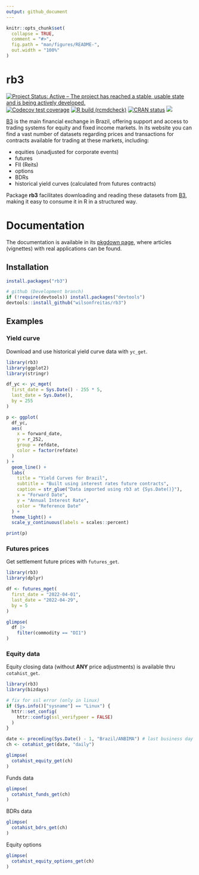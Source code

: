 ```yaml
---
output: github_document
---
```


<!-- README.md is generated from README.Rmd. Please edit that file -->

```r
knitr::opts_chunk$set(
  collapse = TRUE,
  comment = "#>",
  fig.path = "man/figures/README-",
  out.width = "100%"
)
```

# rb3

<!-- badges: start -->
[![Project Status: Active – The project has reached a stable, usable state and is being actively developed.](https://www.repostatus.org/badges/latest/active.svg)](https://www.repostatus.org/#active)
[![Codecov test coverage](https://codecov.io/gh/wilsonfreitas/rb3/branch/main/graph/badge.svg)](https://app.codecov.io/gh/wilsonfreitas/rb3?branch=main)
[![R build (rcmdcheck)](https://github.com/wilsonfreitas/rb3/workflows/R-CMD-check/badge.svg)](https://github.com/wilsonfreitas/rb3/actions)
[![CRAN status](https://www.r-pkg.org/badges/version/rb3)](https://CRAN.R-project.org/package=rb3)
[![](https://cranlogs.r-pkg.org/badges/rb3)](https://cran.r-project.org/package=rb3)
<!-- badges: end -->

[B3](https://www.b3.com.br)  is the main financial exchange in Brazil, offering 
support and access to trading systems for equity and fixed income markets. 
In its website you can find a vast number of datasets regarding prices and transactions 
for contracts available for trading at these markets, including:

* equities (unadjusted for corporate events)
* futures
* FII (Reits)
* options
* BDRs
* historical yield curves (calculated from futures contracts)

Package **rb3** facilitates downloading and reading these datasets from 
[B3](https://www.b3.com.br), making it easy to consume it in R in a structured way.


# Documentation

The documentation is available in its [pkgdown page](https://wilsonfreitas.github.io/rb3/),
where articles (vignettes) with real applications can be found.

## Installation

```r
install.packages("rb3")
```

```r
# github (Development branch)
if (!require(devtools)) install.packages("devtools")
devtools::install_github("wilsonfreitas/rb3")
```

## Examples

### Yield curve

Download and use historical yield curve data with `yc_get`.

```r
library(rb3)
library(ggplot2)
library(stringr)

df_yc <- yc_mget(
  first_date = Sys.Date() - 255 * 5,
  last_date = Sys.Date(),
  by = 255
)

p <- ggplot(
  df_yc,
  aes(
    x = forward_date,
    y = r_252,
    group = refdate,
    color = factor(refdate)
  )
) +
  geom_line() +
  labs(
    title = "Yield Curves for Brazil",
    subtitle = "Built using interest rates future contracts",
    caption = str_glue("Data imported using rb3 at {Sys.Date()}"),
    x = "Forward Date",
    y = "Annual Interest Rate",
    color = "Reference Date"
  ) +
  theme_light() +
  scale_y_continuous(labels = scales::percent)

print(p)
```

### Futures prices

Get settlement future prices with `futures_get`.

```r
library(rb3)
library(dplyr)

df <- futures_mget(
  first_date = "2022-04-01",
  last_date = "2022-04-29",
  by = 5
)

glimpse(
  df |>
    filter(commodity == "DI1")
)
```

### Equity data

Equity closing data (without **ANY** price adjustments) is available thru `cotahist_get`.

```r
library(rb3)
library(bizdays)

# fix for ssl error (only in linux)
if (Sys.info()["sysname"] == "Linux") {
  httr::set_config(
    httr::config(ssl_verifypeer = FALSE)
  )
}

date <- preceding(Sys.Date() - 1, "Brazil/ANBIMA") # last business day
ch <- cotahist_get(date, "daily")

glimpse(
  cotahist_equity_get(ch)
)
```

Funds data

```r
glimpse(
  cotahist_funds_get(ch)
)
```

BDRs data

```r
glimpse(
  cotahist_bdrs_get(ch)
)
```

Equity options

```r
glimpse(
  cotahist_equity_options_get(ch)
)
```
